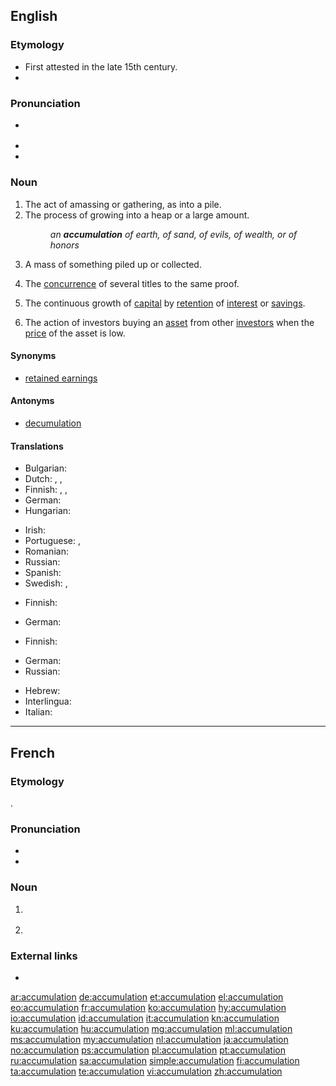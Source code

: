 ==English==

===Etymology===
* First attested in the late 15th century.
* {{suffix|accumulate|tion|lang=en}}

===Pronunciation===
* {{a|US}} {{IPA|/ə.ˌkjum.jə.ˈle.ʃən/|lang=en}}
* {{audio|en-us-accumulation.ogg|Audio (US)|lang=en}}
* {{rhymes|eɪʃən|lang=en}}

===Noun===
{{en-noun}}

# The act of amassing or gathering, as into a pile.
# The process of growing into a heap or a large amount.
#: ''an '''accumulation''' of earth, of sand, of evils, of wealth, or of honors''
# A mass of something piled up or collected.
# {{context|legal|lang=en}} The [[concurrence]] of several titles to the same proof.
# {{context|accounting|lang=en}} The continuous growth of [[capital]] by [[retention]] of [[interest]] or [[savings]].
# {{context|finance|lang=en}} The action of investors buying an [[asset]] from other [[investor]]s when the [[price]] of the asset is low.

====Synonyms====
* {{sense|accounting}} [[retained earnings]]

====Antonyms====
* [[decumulation]]

====Translations====
{{trans-top|act of accumulating, the state of being accumulated}}
* Bulgarian: {{t+|bg|натрупване}}
* Dutch: {{t+|nl|accumulatie|f}}, {{t|nl|opstapeling|f}}, {{t|nl|opeenhoping|f}}
* Finnish: {{t|fi|kertyminen}}, {{t|fi|kasaantuminen}}, {{t+|fi|akkumulaatio}}
* German: {{t+|de|Anhäufung|f}}
* Hungarian: {{t+|hu|felhalmozás}}
{{trans-mid}}
* Irish: {{t|ga|tiomsú|m}}
* Portuguese: {{t+|pt|acumulação|f}}, {{t+|pt|acúmulo|m}}
* Romanian: {{t+|ro|acumulare|f}}
* Russian: {{t|ru|накопление|n|sc=Cyrl|tr=nakoplénije|alt=накопле́ние}}
* Spanish: {{t+|es|acumulación|f}}
* Swedish: {{t+|sv|ackumulation}}, {{t|sv|ackumulering}}
{{trans-bottom}}

{{trans-top|concurrence of several titles to the same proof}}
* Finnish: {{t+|fi|konkurrenssi}}
{{trans-mid}}
* German: {{t+|de|Konkurrenz|f}}
{{trans-bottom}}

{{trans-top|continuous growth of capital by retention of interest or savings}}
* Finnish: {{t|fi|karttuminen}}
{{trans-mid}}
* German: {{t+|de|Anhäufung|f}}
* Russian: {{t|ru|накопление|n|sc=Cyrl|tr=nakoplénije|alt=накопле́ние}}
{{trans-bottom}}

{{checktrans-top}}
* Hebrew: {{t-check|he|צבירה|f|tr=tzvira|sc=Hebr}}
* Interlingua: {{t-check|ia|accumulation}}
* Italian: {{t-check|it|accumulazione}}
{{trans-bottom}}

----

==French==

===Etymology===
{{etyl|la|fr}} {{term|accumulatio|lang=la}}.

===Pronunciation===
* {{IPA|/a.ky.my.la.sjɔ̃/|lang=fr}}
* {{audio|Fr-accumulation.ogg|Audio|lang=fr}}

===Noun===
{{fr-noun|f}}

# {{l/en|accumulation}} {{gloss|action of accumulating}}
# {{l/en|accumulation}} {{gloss|result of accumulating}}

===External links===
* {{R:TLFi}}

[[ar:accumulation]]
[[de:accumulation]]
[[et:accumulation]]
[[el:accumulation]]
[[eo:accumulation]]
[[fr:accumulation]]
[[ko:accumulation]]
[[hy:accumulation]]
[[io:accumulation]]
[[id:accumulation]]
[[it:accumulation]]
[[kn:accumulation]]
[[ku:accumulation]]
[[hu:accumulation]]
[[mg:accumulation]]
[[ml:accumulation]]
[[ms:accumulation]]
[[my:accumulation]]
[[nl:accumulation]]
[[ja:accumulation]]
[[no:accumulation]]
[[ps:accumulation]]
[[pl:accumulation]]
[[pt:accumulation]]
[[ru:accumulation]]
[[sa:accumulation]]
[[simple:accumulation]]
[[fi:accumulation]]
[[ta:accumulation]]
[[te:accumulation]]
[[vi:accumulation]]
[[zh:accumulation]]